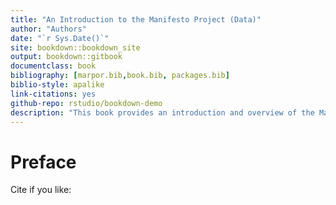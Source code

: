 ```yaml
--- 
title: "An Introduction to the Manifesto Project (Data)"
author: "Authors"
date: "`r Sys.Date()`"
site: bookdown::bookdown_site
output: bookdown::gitbook
documentclass: book
bibliography: [marpor.bib,book.bib, packages.bib]
biblio-style: apalike
link-citations: yes
github-repo: rstudio/bookdown-demo
description: "This book provides an introduction and overview of the Manifesto Project Data."
---
```


# Preface {-}


Cite if you like:

